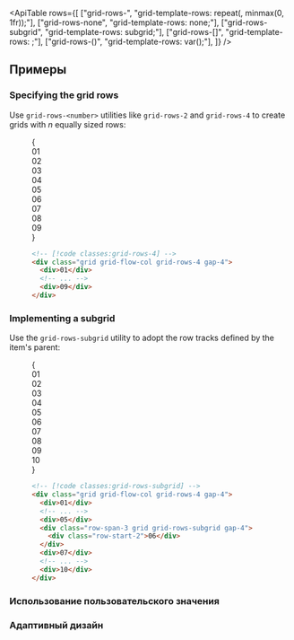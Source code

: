 

<ApiTable
  rows={[
    ["grid-rows-<number>", "grid-template-rows: repeat(<number>, minmax(0, 1fr));"],
    ["grid-rows-none", "grid-template-rows: none;"],
    ["grid-rows-subgrid", "grid-template-rows: subgrid;"],
    ["grid-rows-[<value>]", "grid-template-rows: <value>;"],
    ["grid-rows-(<custom-property>)", "grid-template-rows: var(<custom-property>);"],
  ]}
/>

## Примеры

### Specifying the grid rows

Use `grid-rows-<number>` utilities like `grid-rows-2` and `grid-rows-4` to create grids with _n_ equally sized rows:

<Figure>

<Example>
  {
    <div className="grid grid-cols-1">
      <Stripes border className="col-start-1 row-start-1 rounded-lg" />
      <div className="col-start-1 row-start-1 grid grid-flow-col grid-rows-4 gap-4 rounded-lg text-center font-mono text-sm leading-6 font-bold text-white">
        <div className="rounded-lg bg-pink-500 p-4">01</div>
        <div className="rounded-lg bg-pink-500 p-4">02</div>
        <div className="rounded-lg bg-pink-500 p-4">03</div>
        <div className="rounded-lg bg-pink-500 p-4">04</div>
        <div className="rounded-lg bg-pink-500 p-4">05</div>
        <div className="rounded-lg bg-pink-500 p-4">06</div>
        <div className="rounded-lg bg-pink-500 p-4">07</div>
        <div className="rounded-lg bg-pink-500 p-4">08</div>
        <div className="rounded-lg bg-pink-500 p-4">09</div>
      </div>
    </div>
  }
</Example>

```html
<!-- [!code classes:grid-rows-4] -->
<div class="grid grid-flow-col grid-rows-4 gap-4">
  <div>01</div>
  <!-- ... -->
  <div>09</div>
</div>
```

</Figure>

### Implementing a subgrid

Use the `grid-rows-subgrid` utility to adopt the row tracks defined by the item's parent:

<Figure>

<Example>
  {
    <div className="grid grid-flow-col grid-rows-4 gap-4 rounded-lg text-center font-mono text-sm leading-6 font-bold text-white">
      <div className="grid h-14 items-center justify-center rounded-lg bg-indigo-300 dark:bg-indigo-900">01</div>
      <div className="grid h-14 items-center justify-center rounded-lg bg-indigo-300 dark:bg-indigo-900">02</div>
      <div className="grid h-14 items-center justify-center rounded-lg bg-indigo-300 dark:bg-indigo-900">03</div>
      <div className="grid h-14 items-center justify-center rounded-lg bg-indigo-300 dark:bg-indigo-900">04</div>
      <div className="grid h-14 items-center justify-center rounded-lg bg-indigo-300 dark:bg-indigo-900">05</div>
      <div className="row-span-3 grid grid-rows-subgrid gap-4">
        <Stripes border className="h-14 rounded-lg" />
        <div className="grid h-14 items-center justify-center rounded-lg bg-fuchsia-500">06</div>
        <Stripes border className="h-14 rounded-lg" />
      </div>
      <div className="grid h-14 items-center justify-center rounded-lg bg-indigo-300 dark:bg-indigo-900">07</div>
      <div className="grid h-14 items-center justify-center rounded-lg bg-indigo-300 dark:bg-indigo-900">08</div>
      <div className="grid h-14 items-center justify-center rounded-lg bg-indigo-300 dark:bg-indigo-900">09</div>
      <div className="grid h-14 items-center justify-center rounded-lg bg-indigo-300 dark:bg-indigo-900">10</div>
    </div>
  }
</Example>

```html
<!-- [!code classes:grid-rows-subgrid] -->
<div class="grid grid-flow-col grid-rows-4 gap-4">
  <div>01</div>
  <!-- ... -->
  <div>05</div>
  <div class="row-span-3 grid grid-rows-subgrid gap-4">
    <div class="row-start-2">06</div>
  </div>
  <div>07</div>
  <!-- ... -->
  <div>10</div>
</div>
```

</Figure>

### Использование пользовательского значения

<UsingACustomValue utility="grid-rows" name="rows" value="200px_minmax(900px,1fr)_100px" />

### Адаптивный дизайн

<ResponsiveDesign property="grid-template-rows" defaultClass="grid grid-rows-2" featuredClass="grid-rows-6" />
